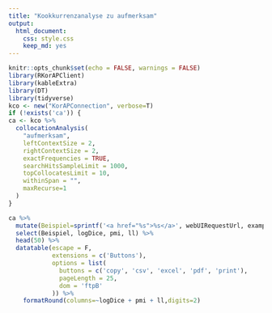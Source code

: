 ```yaml
---
title: "Kookkurrenzanalyse zu aufmerksam"
output:
  html_document:
    css: style.css
    keep_md: yes
---
```


```r
knitr::opts_chunk$set(echo = FALSE, warnings = FALSE)
library(RKorAPClient)
library(kableExtra)
library(DT)
library(tidyverse)
kco <- new("KorAPConnection", verbose=T)
if (!exists('ca')) {
ca <- kco %>%
  collocationAnalysis(
    "aufmerksam",
    leftContextSize = 2,
    rightContextSize = 2,
    exactFrequencies = TRUE,
    searchHitsSampleLimit = 1000,
    topCollocatesLimit = 10,
    withinSpan = "",
    maxRecurse=1
  )
}
```

```r
ca %>%
  mutate(Beispiel=sprintf('<a href="%s">%s</a>', webUIRequestUrl, example)) %>%
  select(Beispiel, logDice, pmi, ll) %>%
  head(50) %>%
  datatable(escape = F,
            extensions = c('Buttons'),
            options = list(
              buttons = c('copy', 'csv', 'excel', 'pdf', 'print'),
              pageLength = 25,
              dom = 'ftpB'
            )) %>%
    formatRound(columns=~logDice + pmi + ll,digits=2)
```
